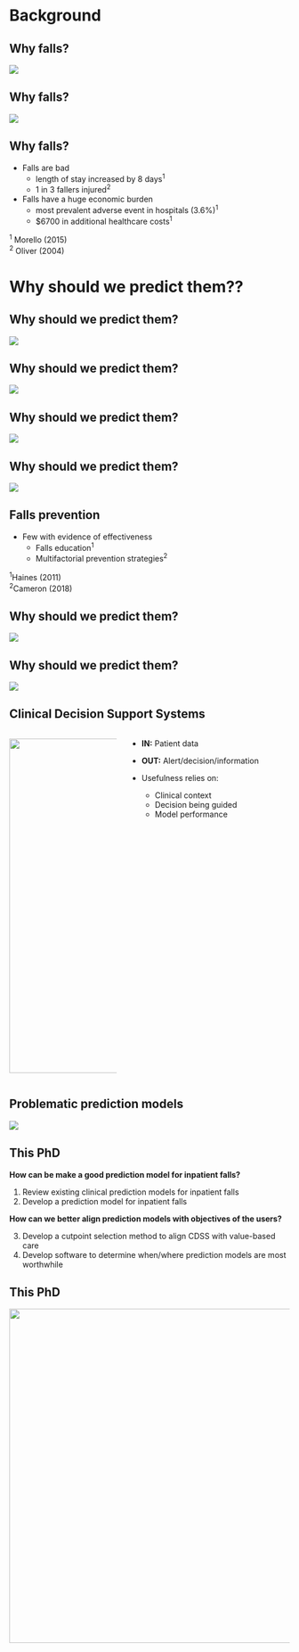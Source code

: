 # Background

## Why falls?

![](assets/0-background/fall1.gif){fig-align="center"}


## Why falls?

![](assets/0-background/boring.png){fig-align="center"}

## Why falls?

:::{.incremental}
- Falls are bad
  - length of stay increased by 8 days^1^
  - 1 in 3 fallers injured^2^

- Falls have a huge economic burden
  - most prevalent adverse event in hospitals (3.6%)^1^
  - $6700 in additional healthcare costs^1^
:::

::: footer
^1^ Morello (2015)<br>
^2^ Oliver (2004)
:::


# Why should we predict them??


## Why should we predict them?

![](assets/0-background/continuum-0.png){.absolute right="50" top="150"}

## Why should we predict them?

![](assets/0-background/continuum-1.png){.absolute right="50" top="150"}


## Why should we predict them?


![](assets/0-background/continuum-2.png){.absolute right="50" top="150"}


## Why should we predict them?

![](assets/0-background/continuum-3.png){.absolute right="50" top="150"}

## Falls prevention

- Few with evidence of effectiveness
  - Falls education^1^
  - Multifactorial prevention strategies^2^

::: footer
^1^Haines (2011)<br>
^2^Cameron (2018)
:::


## Why should we predict them?

![](assets/0-background/resource-constrained.gif){fig-align="center"}

## Why should we predict them?

![](assets/0-background/hospital-bed.jpg){fig-align="center"}

## Clinical Decision Support Systems

:::columns
::: {.column width="40%"}
![](assets/0-background/cdss-diagram.png){.absolute height="600"}
:::
::: {.column width="60%"}
:::{.incremental}

- **IN:** Patient data 
- **OUT:** Alert/decision/information

- Usefulness relies on:
  - Clinical context
  - Decision being guided
  - Model performance

:::
:::
:::

## Problematic prediction models

![](assets/0-background/leaky-pipe.png)

## This PhD

:::{.incremental}

**How can be make a good prediction model for inpatient falls?**

1. Review existing clinical prediction models for inpatient falls
2. Develop a prediction model for inpatient falls

**How can we better align prediction models with objectives of the users?**

3. Develop a cutpoint selection method to align CDSS with value-based care
4. Develop software to determine when/where prediction models are most worthwhile

:::

## This PhD

![](assets/0-background/the-figure.png){fig-align="center" height="600"}
